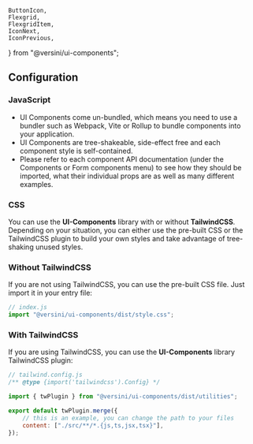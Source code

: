 	ButtonIcon,
	Flexgrid,
	FlexgridItem,
	IconNext,
	IconPrevious,
} from "@versini/ui-components";

<Meta title="Getting started/Configuration" />

## Configuration

### JavaScript

<div className="prose">
	<ul>
		<li>
			UI Components come un-bundled, which means you need to use a bundler such
			as Webpack, Vite or Rollup to bundle components into your application.
		</li>
		<li>
			UI Components are tree-shakeable, side-effect free and each component
			style is self-contained.
		</li>
		<li>
			Please refer to each component API documentation (under the Components or
			Form components menu) to see how they should be imported, what their
			individual props are as well as many different examples.
		</li>
	</ul>
</div>

### CSS

You can use the <strong>UI-Components</strong> library with or without <strong>TailwindCSS</strong>. Depending on your situation, you can either use the pre-built CSS or the TailwindCSS plugin to build your own styles and take advantage of tree-shaking unused styles.

### Without TailwindCSS

If you are not using TailwindCSS, you can use the pre-built CSS file. Just import it in your entry file:

```javascript
// index.js
import "@versini/ui-components/dist/style.css";
```

### With TailwindCSS

If you are using TailwindCSS, you can use the <strong>UI-Components</strong> library TailwindCSS plugin:

```javascript
// tailwind.config.js
/** @type {import('tailwindcss').Config} */

import { twPlugin } from "@versini/ui-components/dist/utilities";

export default twPlugin.merge({
	// this is an example, you can change the path to your files
	content: ["./src/**/*.{js,ts,jsx,tsx}"],
});
```

<div className="not-av-typography">
	<Flexgrid alignHorizontal="space-between">
		<FlexgridItem>
			<ButtonIcon
				labelRight="Installation"
				noBorder
				onClick={linkTo("getting-started--installation")}
			>
				<IconPrevious decorative monotone />
			</ButtonIcon>
		</FlexgridItem>
		<FlexgridItem>
			<ButtonIcon
				labelLeft="Usage"
				noBorder
				onClick={linkTo("getting-started--usage")}
			>
				<IconNext decorative monotone />
			</ButtonIcon>
		</FlexgridItem>
	</Flexgrid>
</div>
